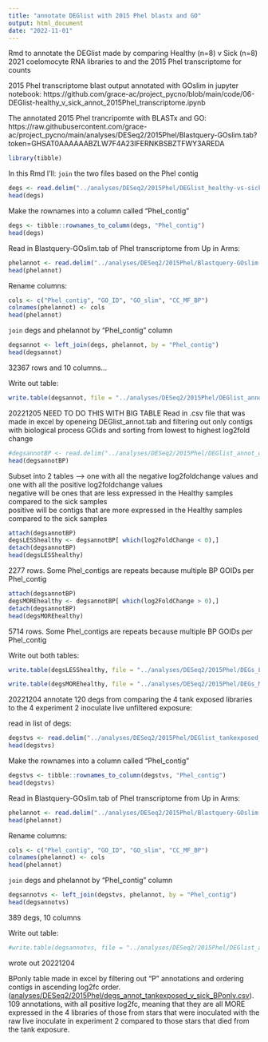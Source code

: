 ```yaml
---
title: "annotate DEGlist with 2015 Phel blastx and GO"
output: html_document
date: "2022-11-01"
---
```

Rmd to annotate the DEGlist made by comparing Healthy (n=8) v Sick (n=8) 2021 coelomocyte RNA libraries to and the 2015 Phel transcriptome for counts

2015 Phel transcriptome blast output annotated with GOslim in jupyter notebook: https://github.com/grace-ac/project_pycno/blob/main/code/06-DEGlist-healthy_v_sick_annot_2015Phel_transcriptome.ipynb

The annotated 2015 Phel trancripomte with BLASTx and GO: https://raw.githubusercontent.com/grace-ac/project_pycno/main/analyses/DESeq2/2015Phel/Blastquery-GOslim.tab?token=GHSAT0AAAAAABZLW7F4A23IFERNKBSBZTFWY3AREDA

```r
library(tibble)
```

In this Rmd I'll:
`join` the two files based on the Phel contig 

```r
degs <- read.delim("../analyses/DESeq2/2015Phel/DEGlist_healthy-vs-sick.tab", sep = '\t')
head(degs)
```
Make the rownames into a column called "Phel_contig"
```r
degs <- tibble::rownames_to_column(degs, "Phel_contig")
head(degs)
```

Read in Blastquery-GOslim.tab of Phel transcriptome from Up in Arms:
```r
phelannot <- read.delim("../analyses/DESeq2/2015Phel/Blastquery-GOslim.tab", sep = '\t', header = FALSE)
head(phelannot)
```

Rename columns: 
```r
cols <- c("Phel_contig", "GO_ID", "GO_slim", "CC_MF_BP")
colnames(phelannot) <- cols
head(phelannot)
```

`join` degs and phelannot by "Phel_contig" column
```r
degsannot <- left_join(degs, phelannot, by = "Phel_contig")
head(degsannot)
```

32367 rows and 10 columns... 

Write out table:
```r
write.table(degsannot, file = "../analyses/DESeq2/2015Phel/DEGlist_annot_4x4_healthyvsick.tab", row.names = FALSE, sep = '\t', quote = FALSE)
```


20221205
NEED TO DO THIS WITH BIG TABLE
Read in .csv file that was made in excel by openeing DEGlist_annot.tab and filtering out only contigs with biological process GOids and sorting from lowest to highest log2fold change
```r
#degsannotBP <- read.delim("../analyses/DESeq2/2015Phel/DEGlist_annot_onlyBP.csv", sep = ',')
head(degsannotBP)
```

Subset into 2 tables --> one with all the negative log2foldchange values and one with all the positive log2foldchange values      
negative will be ones that are less expressed in the Healthy samples compared to the sick samples           
positive will be contigs that are more expressed in the Healthy samples compared to the sick samples     

```r
attach(degsannotBP)
degsLESShealthy <- degsannotBP[ which(log2FoldChange < 0),]
detach(degsannotBP)
head(degsLESShealthy)
```
2277 rows. Some Phel_contigs are repeats because multiple BP GOIDs per Phel_contig


```r
attach(degsannotBP)
degsMOREhealthy <- degsannotBP[ which(log2FoldChange > 0),]
detach(degsannotBP)
head(degsMOREhealthy)
```

5714 rows. Some Phel_contigs are repeats because multiple BP GOIDs per Phel_contig

Write out both tables:

```r
write.table(degsLESShealthy, file = "../analyses/DESeq2/2015Phel/DEGs_LESS-healthy-annot.tab", sep = '\t', quote = FALSE, row.names = FALSE)
```

```r
write.table(degsMOREhealthy, file = "../analyses/DESeq2/2015Phel/DEGs_MORE-healthy-annot.tab", sep = '\t', quote = FALSE, row.names = FALSE)
```

20221204
annotate 120 degs from comparing the 4 tank exposed libraries to the 4 experiment 2 inoculate live unfiltered exposure:   

read in list of degs:
```r
degstvs <- read.delim("../analyses/DESeq2/2015Phel/DEGlist_tankexposed_v_sick_4x4_pval.tab", sep = '\t')
head(degstvs)
```

Make the rownames into a column called "Phel_contig"
```r
degstvs <- tibble::rownames_to_column(degstvs, "Phel_contig")
head(degstvs)
```

Read in Blastquery-GOslim.tab of Phel transcriptome from Up in Arms:
```r
phelannot <- read.delim("../analyses/DESeq2/2015Phel/Blastquery-GOslim.tab", sep = '\t', header = FALSE)
head(phelannot)
```
Rename columns: 
```r
cols <- c("Phel_contig", "GO_ID", "GO_slim", "CC_MF_BP")
colnames(phelannot) <- cols
head(phelannot)
```

`join` degs and phelannot by "Phel_contig" column
```r
degsannotvs <- left_join(degstvs, phelannot, by = "Phel_contig")
head(degsannotvs)
```
389 degs, 10 columns

Write out table:
```r
#write.table(degsannotvs, file = "../analyses/DESeq2/2015Phel/DEGlist_annot_4x4_tankexposed_V_sick.tab", row.names = FALSE, sep = '\t', quote = FALSE)
```
wrote out 20221204

BPonly table made in excel by filtering out "P" annotations and ordering contigs in ascending log2fc order. ([analyses/DESeq2/2015Phel/degs_annot_tankexposed_v_sick_BPonly.csv](https://github.com/grace-ac/project_pycno/blob/main/analyses/DESeq2/2015Phel/degs_annot_tankexposed_v_sick_BPonly.csv)). 109 annotations, with all positive log2fc, meaning that they are all MORE expressed in the 4 libraries of those from stars that were inoculated with the raw live inoculate in experiment 2 compared to those stars that died from the tank exposure. 

